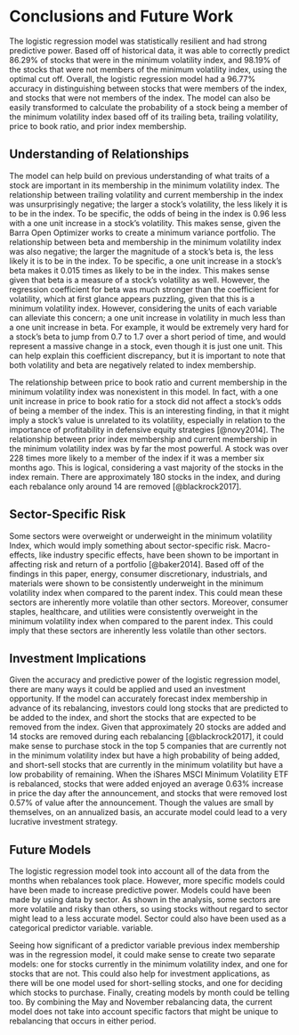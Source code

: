# Conclusions and Future Work
The logistic regression model was statistically resilient and had strong predictive power. Based off of historical data, it was able to correctly predict 86.29% of stocks that were in the minimum volatility index, and 98.19% of the stocks that were not members of the minimum volatility index, using the optimal cut off. Overall, the logistic regression model had a 96.77% accuracy in distinguishing between stocks that were members of the index, and stocks that were not members of the index. The model can also be easily transformed to calculate the probability of a stock being a member of the minimum volatility index based off of its trailing beta, trailing volatility, price to book ratio, and prior index membership. 

## Understanding of Relationships 
The model can help build on previous understanding of what traits of a stock are important in its membership in the minimum volatility index. The relationship between trailing volatility and current membership in the index was unsurprisingly negative; the larger a stock’s volatility, the less likely it is to be in the index. To be specific, the odds of being in the index is 0.96 less with a one unit increase in a stock’s volatility. This makes sense, given the Barra Open Optimizer works to create a minimum variance portfolio. The relationship between beta and membership in the minimum volatility index was also negative; the larger the magnitude of a stock’s beta is, the less likely it is to be in the index. To be specific, a one unit increase in a stock’s beta makes it 0.015 times as likely to be in the index. This makes sense given that beta is a measure of a stock’s volatility as well. However, the regression coefficient for beta was much stronger than the coefficient for volatility, which at first glance appears puzzling, given that this is a minimum volatility index. However, considering the units of each variable can alleviate this concern; a one unit increase in volatility in much less than a one unit increase in beta. For example, it would be extremely very hard for a stock’s beta to jump from 0.7 to 1.7 over a short period of time, and would represent a massive change in a stock, even though it is just one unit. This can help explain this coefficient discrepancy, but it is important to note that both volatility and beta are negatively related to index membership.

The relationship between price to book ratio and current membership in the minimum volatility index was nonexistent in this model. In fact, with a one unit increase in price to book ratio for a stock did not affect a stock’s odds of being a member of the index. This is an interesting finding, in that it might imply a stock’s value is unrelated to its volatility, especially in relation to the importance of profitability in defensive equity strategies [@novy2014]. The relationship between prior index membership and current membership in the minimum volatility index was by far the most powerful. A stock was over 228 times more likely to a member of the index if it was a member six months ago. This is logical, considering a vast majority of the stocks in the index remain. There are approximately 180 stocks in the index, and during each rebalance only around 14 are removed [@blackrock2017]. 

## Sector-Specific Risk
Some sectors were overweight or underweight in the minimum volatility Index, which would imply something about sector-specific risk. Macro-effects, like industry specific effects, have been shown to be important in affecting risk and return of a portfolio [@baker2014]. Based off of the findings in this paper, energy, consumer discretionary, industrials, and materials were shown to be consistently underweight in the minimum volatility index when compared to the parent index. This could mean these sectors are inherently more volatile than other sectors. Moreover, consumer staples, healthcare, and utilities were consistently overweight in the minimum volatility index when compared to the parent index. This could imply that these sectors are inherently less volatile than other sectors.

## Investment Implications  
Given the accuracy and predictive power of the logistic regression model, there are many ways it could be applied and used an investment opportunity. If the model can accurately forecast index membership in advance of its rebalancing, investors could long stocks that are predicted to be added to the index, and short the stocks that are expected to be removed from the index. Given that approximately 20 stocks are added and 14 stocks are removed during each rebalancing [@blackrock2017], it could make sense to purchase stock in the top 5 companies that are currently not in the minimum volatility index but have a high probability of being added, and short-sell stocks that are currently in the minimum volatility but have a low probability of remaining. When the iShares MSCI Minimum Volatility ETF is rebalanced, stocks that were added enjoyed an average 0.63% increase in price the day after the announcement, and stocks that were removed lost 0.57% of value after the announcement. Though the values are small by themselves, on an annualized basis, an accurate model could lead to a very lucrative investment strategy. 

## Future Models
The logistic regression model took into account all of the data from the months when rebalances took place. However, more specific models could have been made to increase predictive power. Models could have been made by using data by sector. As shown in the analysis, some sectors are more volatile and risky than others, so using stocks without regard to sector might lead to a less accurate model. Sector could also have been used as a categorical predictor variable. 
variable. 

Seeing how significant of a predictor variable previous index membership was in the regression model, it could make sense to create two separate models: one for stocks currently in the minimum volatility index, and one for stocks that are not. This could also help for investment applications, as there will be one model used for short-selling stocks, and one for deciding which stocks to purchase. Finally, creating models by month could be telling too. By combining the May and November rebalancing data, the current model does not take into account specific factors that might be unique to rebalancing that occurs in either period. 
